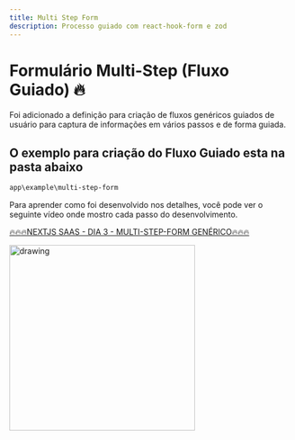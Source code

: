 ```yaml
---
title: Multi Step Form
description: Processo guiado com react-hook-form e zod
---
```


# Formulário Multi-Step (Fluxo Guiado) 🔥

Foi adicionado a definição para criação de fluxos genéricos guiados de usuário para captura de informações em vários passos e de forma guiada.

## O exemplo para criação do Fluxo Guiado esta na pasta abaixo

 
<FileTree>
  <FileTree.Folder name="app\example\multi-step-form\campaign" defaultOpen>
    <FileTree.File name="page.tsx" />
    <FileTree.Folder name="_compoments" defaultOpen>
      <FileTree.File name="campaign-form.tsx" />
      <FileTree.File name="multi-step-campaign-config.tsx" />
      <FileTree.File name="multi-step-campaign.tsx" />
      <FileTree.File name="step-0.tsx" />
      <FileTree.File name="step-1.tsx" />
      <FileTree.File name="step-1.tsx" />
      <FileTree.File name="step-3.tsx" />
    </FileTree.Folder>
  </FileTree.Folder>
</FileTree>


```bash
app\example\multi-step-form
```

Para aprender como foi desenvolvido nos detalhes, você pode ver o seguinte vídeo onde mostro cada passo do desenvolvimento.

[🔥🔥🔥NEXTJS SAAS - DIA 3 - MULTI-STEP-FORM GENÉRICO🔥🔥🔥](https://youtube.com/live/-QB9fkcCdbk?feature=share)

[<img src="../../assets/SASS_DAY_3_Multi-Step-Form.jpg" alt="drawing" width="330"/>](https://youtube.com/live/-QB9fkcCdbk?feature=share)
